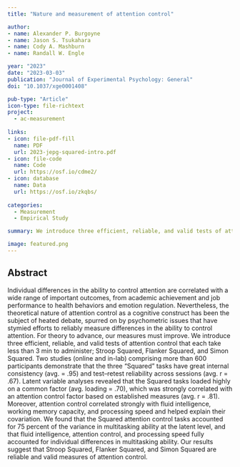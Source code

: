 ```yaml
---
title: "Nature and measurement of attention control"

author:
- name: Alexander P. Burgoyne
- name: Jason S. Tsukahara
- name: Cody A. Mashburn
- name: Randall W. Engle

year: "2023"
date: "2023-03-03"
publication: "Journal of Experimental Psychology: General"
doi: "10.1037/xge0001408"

pub-type: "Article"
icon-type: file-richtext
project:
  - ac-measurement
  
links:
- icon: file-pdf-fill
  name: PDF
  url: 2023-jepg-squared-intro.pdf
- icon: file-code
  name: Code
  url: https://osf.io/cdme2/
- icon: database
  name: Data
  url: https://osf.io/zkqbs/
  
categories:
  - Measurement
  - Empirical Study

summary: We introduce three efficient, reliable, and valid tests of attention control that each take less than three minutes to administer; Stroop Squared, Flanker Squared, and Simon Squared. Our results suggest that Stroop Squared, Flanker Squared, and Simon Squared are reliable and valid indicators of attention control.

image: featured.png
---
```


## Abstract

Individual differences in the ability to control attention are correlated with a wide range of important outcomes, from academic achievement and job performance to health behaviors and emotion regulation. Nevertheless, the theoretical nature of attention control as a cognitive construct has been the subject of heated debate, spurred on by psychometric issues that have stymied efforts to reliably measure differences in the ability to control attention. For theory to advance, our measures must improve. We introduce three efficient, reliable, and valid tests of attention control that each take less than 3 min to administer; Stroop Squared, Flanker Squared, and Simon Squared. Two studies (online and in-lab) comprising more than 600 participants demonstrate that the three “Squared” tasks have great internal consistency (avg. = .95) and test–retest reliability across sessions (avg. r = .67). Latent variable analyses revealed that the Squared tasks loaded highly on a common factor (avg. loading = .70), which was strongly correlated with an attention control factor based on established measures (avg. r = .81). Moreover, attention control correlated strongly with fluid intelligence, working memory capacity, and processing speed and helped explain their covariation. We found that the Squared attention control tasks accounted for 75 percent of the variance in multitasking ability at the latent level, and that fluid intelligence, attention control, and processing speed fully accounted for individual differences in multitasking ability. Our results suggest that Stroop Squared, Flanker Squared, and Simon Squared are reliable and valid measures of attention control.
